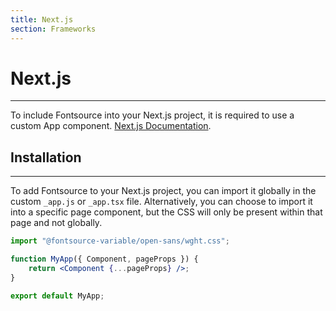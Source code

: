 ```yaml
---
title: Next.js
section: Frameworks
---
```


# Next.js

---

To include Fontsource into your Next.js project, it is required to use a custom App component.
[Next.js Documentation](https://nextjs.org/docs/advanced-features/custom-app).

## Installation

---

To add Fontsource to your Next.js project, you can import it globally in the custom `_app.js` or `_app.tsx` file. Alternatively, you can choose to import it into a specific page component, but the CSS will only be present within that page and not globally.

```jsx
import "@fontsource-variable/open-sans/wght.css";

function MyApp({ Component, pageProps }) {
	return <Component {...pageProps} />;
}

export default MyApp;
```
